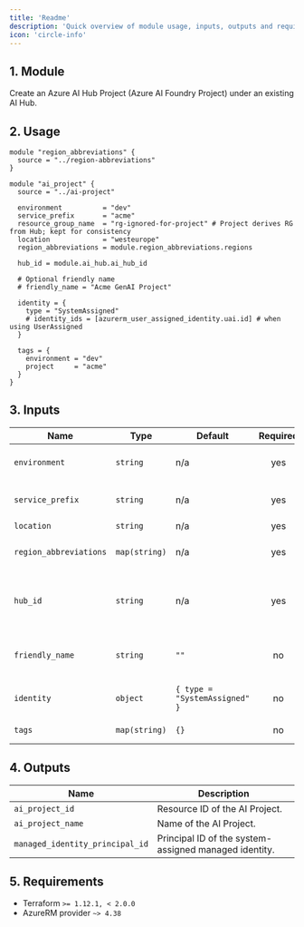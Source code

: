 ```yaml
---
title: 'Readme'
description: 'Quick overview of module usage, inputs, outputs and requirements.'
icon: 'circle-info'
---
```


## 1. Module
Create an Azure AI Hub Project (Azure AI Foundry Project) under an existing AI Hub.

## 2. Usage
```hcl main.tf
module "region_abbreviations" {
  source = "../region-abbreviations"
}

module "ai_project" {
  source = "../ai-project"

  environment          = "dev"
  service_prefix       = "acme"
  resource_group_name  = "rg-ignored-for-project" # Project derives RG from Hub; kept for consistency
  location             = "westeurope"
  region_abbreviations = module.region_abbreviations.regions

  hub_id = module.ai_hub.ai_hub_id

  # Optional friendly name
  # friendly_name = "Acme GenAI Project"

  identity = {
    type = "SystemAssigned"
    # identity_ids = [azurerm_user_assigned_identity.uai.id] # when using UserAssigned
  }

  tags = {
    environment = "dev"
    project     = "acme"
  }
}
```

## 3. Inputs
| Name | Type | Default | Required | Description |
|------|------|---------|:--------:|-------------|
| `environment` | `string` | n/a | yes | Environment project (dev, qua or prd). |
| `service_prefix` | `string` | n/a | yes | Prefix or name of the project. |
| `location` | `string` | n/a | yes | Azure region. |
| `region_abbreviations` | `map(string)` | n/a | yes | Map of Azure locations to abbreviations. |
| `hub_id` | `string` | n/a | yes | Resource ID of the parent AI Hub to attach the project to. |
| `friendly_name` | `string` | `""` | no | Optional display name for the project. |
| `identity` | `object` | `{ type = "SystemAssigned" }` | no | Managed identity configuration. |
| `tags` | `map(string)` | `{}` | no | Tags to apply to the project. |

## 4. Outputs
| Name | Description |
|------|-------------|
| `ai_project_id` | Resource ID of the AI Project. |
| `ai_project_name` | Name of the AI Project. |
| `managed_identity_principal_id` | Principal ID of the system-assigned managed identity. |

## 5. Requirements
- Terraform `>= 1.12.1, < 2.0.0`
- AzureRM provider `~> 4.38`


